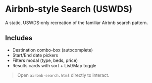 
<Meta title="Templates/Search/Airbnb‑style" />

# Airbnb‑style Search (USWDS)

A static, USWDS‑only recreation of the familiar Airbnb search pattern.

## Includes
- Destination combo-box (autocomplete)
- Start/End date pickers
- Filters modal (type, beds, price)
- Results cards with sort + List/Map toggle

> Open `airbnb-search.html` directly to interact.
